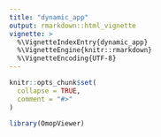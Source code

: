 ```yaml
---
title: "dynamic_app"
output: rmarkdown::html_vignette
vignette: >
  %\VignetteIndexEntry{dynamic_app}
  %\VignetteEngine{knitr::rmarkdown}
  %\VignetteEncoding{UTF-8}
---
```


```r
knitr::opts_chunk$set(
  collapse = TRUE,
  comment = "#>"
)
```

```r
library(OmopViewer)
```
